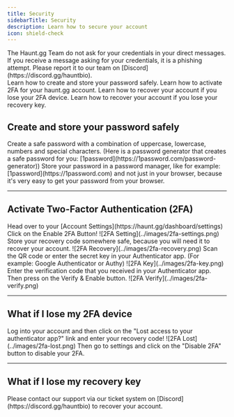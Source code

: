 ```yaml
---
title: Security
sidebarTitle: Security
description: Learn how to secure your account
icon: shield-check
---
```


<Warning>
    The Haunt.gg Team do not ask for your credentials in your direct messages. If you receive a message asking for your credentials, it is a phishing attempt. Please report it to our team on [Discord](https://discord.gg/hauntbio).
</Warning>

<div className="mobile-only">
<Card title="Create and store your password safely" icon="circle-1" href="../guides/security#create-and-store-your-password-safely" horizontal>
Learn how to create and store your password safely.
</Card>

<Card title="Activate Two-Factor-Authetication (2FA)" icon="circle-2" href="../guides/security#activate-two-factor-authentication-2fa" horizontal>
Learn how to activate 2FA for your haunt.gg account.
</Card>

<Card title="What if I lose my 2FA device?" icon="circle-3" href="../guides/security#what-if-i-lose-my-2fa-device" horizontal>
Learn how to recover your account if you lose your 2FA device.
</Card>

<Card title="What if I lose my recovery key?" icon="circle-4" href="../guides/security#what-if-i-lose-my-recovery-key" horizontal>
Learn how to recover your account if you lose your recovery key.
</Card>
</div>

## Create and store your password safely

<Steps>
    <Step title="Create a Password">
        Create a safe password with a combination of uppercase, lowercase, numbers and special characters. (Here is a password generator that creates a safe password for you: [1password](https://1password.com/password-generator))
    </Step>
    <Step title="Store your Password somewhere safe">
        Store your password in a password manager, like for example: [1password](https://1password.com) and not just in your browser, because it's very easy to get your password from your browser.
    </Step>
</Steps>

---

## Activate Two-Factor Authentication (2FA)

<Steps>
    <Step title="Account Settings">
        Head over to your [Account Settings](https://haunt.gg/dashboard/settings)
    </Step>
    <Step title="Click on Enable 2FA">
        Click on the Enable 2FA Button!
        <Frame>
            ![2FA Setting](../images/2fa-settings.png)
        </Frame>
    </Step>
    <Step title="Save your Recovery Code">
        Store your recovery code somewhere safe, because you will need it to recover your account.
        <Frame>
            ![2FA Recovery](../images/2fa-recovery.png)
        </Frame>        
    </Step>
    <Step Title="Scan the QR code or enter the secret key in your authenticator app">
        Scan the QR code or enter the secret key in your Authenticator app. (For example: Google Authenticator or Authy)
        <Frame>
            ![2FA Key](../images/2fa-key.png)
        </Frame>  
    </Step>
    <Step Title="Enter your verification code">
        Enter the verification code that you received in your Authenticator app. Then press on the Verify & Enable button.
        <Frame>
            ![2FA Verify](../images/2fa-verify.png)
        </Frame>  
    </Step>
</Steps>

---

## What if I lose my 2FA device

<Steps>
    <Step title="Log into your account using your recovery code">
        Log into your account and then click on the "Lost access to your authenticator app?" link and enter your recovery code!
    <Frame>
        ![2FA Lost](../images/2fa-lost.png)
    </Frame>              
    </Step>
    <Step title="Disable your 2FA">
        Then go to settings and click on the "Disable 2FA" button to disable your 2FA.
    </Step>
</Steps>

---

## What if I lose my recovery key
 
<Info>
    Please contact our support via our ticket system on [Discord](https://discord.gg/hauntbio) to recover your account.
</Info>